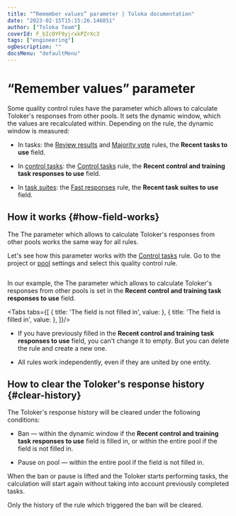 ```yaml
---
title: "“Remember values” parameter | Toloka documentation"
date: "2023-02-15T15:15:26.146851"
author: ["Toloka Team"]
coverId: F_bIcOYF9yjrxkPZrXc3
tags: ["engineering"]
ogDescription: ""
docsMenu: "defaultMenu"
---
```



# “Remember values” parameter

Some quality control rules have the parameter which allows to calculate Toloker's responses from other pools. It sets the dynamic window, which the values are recalculated within. Depending on the rule, the dynamic window is measured:

- In tasks: the [Review results](/docs/guide/reviewing-assignments) and [Majority vote](/docs/guide/mvote) rules, the **Recent tasks to use** field.

- In [control tasks](/docs/glossary#control-task): the [Control tasks](/docs/guide/goldenset) rule, the **Recent control and training task responses to use** field.

- In [task suites](/docs/glossary#task-suite): the [Fast responses](/docs/guide/quick-answers) rule, the **Recent task suites to use** field.

## How it works {#how-field-works}

The <Term term="parameter">The parameter which allows to calculate Toloker's responses from other pools</Term> works the same way for all rules.

Let's see how this parameter works with the [Control tasks](/docs/guide/goldenset) rule. Go to the project or [pool](/docs/glossary#pool) settings and select this quality control rule.

<Image width="700px" withBackground imageId="1675425604819" alt="" />

In our example, the <Term term="parameter">The parameter which allows to calculate Toloker's responses from other pools</Term> is set in the **Recent control and training task responses to use** field.

<Tabs tabs={[
  { title: 'The field is not filled in', value: <RememberValuesList1/> },
  { title: 'The field is filled in', value: <RememberValuesList2/> },
]}/>

<Note mode="restriction" title="Important">

- If you have previously filled in the **Recent control and training task responses to use** field, you can't change it to empty. But you can delete the rule and create a new one.

- All rules work independently, even if they are united by one entity.

</Note>

## How to clear the Toloker's response history {#clear-history}

The Toloker's response history will be cleared under the following conditions:

- Ban — within the dynamic window if the **Recent control and training task responses to use** field is filled in, or within the entire pool if the field is not filled in.

- Pause on pool — within the entire pool if the field is not filled in.

When the ban or pause is lifted and the Toloker starts performing tasks, the calculation will start again without taking into account previously completed tasks.

<Note mode="restriction" title="Alert">

Only the history of the rule which triggered the ban will be cleared.

</Note>
